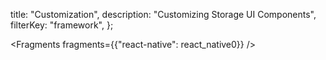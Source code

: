   title: "Customization",
  description: "Customizing Storage UI Components",
  filterKey: "framework",
};


  <Fragments fragments={{"react-native": react_native0}} />
